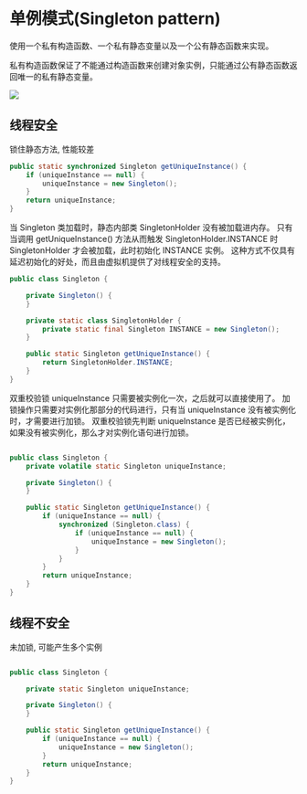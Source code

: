 # 单例模式(Singleton pattern)

使用一个私有构造函数、一个私有静态变量以及一个公有静态函数来实现。

私有构造函数保证了不能通过构造函数来创建对象实例，只能通过公有静态函数返回唯一的私有静态变量。

![](https://cdn.jansora.com/files/uPic/2022/07/14/Rb3xFB.jpg)


## 线程安全



锁住静态方法, 性能较差

```java
public static synchronized Singleton getUniqueInstance() {
    if (uniqueInstance == null) {
        uniqueInstance = new Singleton();
    }
    return uniqueInstance;
}
```


当 Singleton 类加载时，静态内部类 SingletonHolder 没有被加载进内存。
只有当调用 getUniqueInstance() 方法从而触发 SingletonHolder.INSTANCE 时 SingletonHolder 才会被加载，此时初始化 INSTANCE 实例。 
这种方式不仅具有延迟初始化的好处，而且由虚拟机提供了对线程安全的支持。

```java
public class Singleton {

    private Singleton() {
    }

    private static class SingletonHolder {
        private static final Singleton INSTANCE = new Singleton();
    }

    public static Singleton getUniqueInstance() {
        return SingletonHolder.INSTANCE;
    }
}
```



双重校验锁
uniqueInstance 只需要被实例化一次，之后就可以直接使用了。
加锁操作只需要对实例化那部分的代码进行，只有当 uniqueInstance 没有被实例化时，才需要进行加锁。 
双重校验锁先判断 uniqueInstance 是否已经被实例化，如果没有被实例化，那么才对实例化语句进行加锁。

```java

public class Singleton {
    private volatile static Singleton uniqueInstance;

    private Singleton() {
    }

    public static Singleton getUniqueInstance() {
        if (uniqueInstance == null) {
            synchronized (Singleton.class) {
                if (uniqueInstance == null) {
                    uniqueInstance = new Singleton();
                }
            }
        }
        return uniqueInstance;
    }
}
```


## 线程不安全

未加锁, 可能产生多个实例

```java

public class Singleton {

    private static Singleton uniqueInstance;

    private Singleton() {
    }

    public static Singleton getUniqueInstance() {
        if (uniqueInstance == null) {
            uniqueInstance = new Singleton();
        }
        return uniqueInstance;
    }
}
  
```